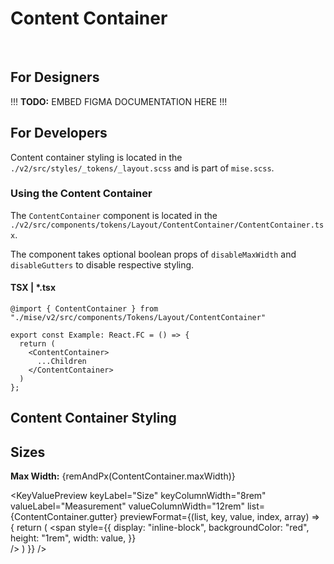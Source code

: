 



<Meta
  title="Tokens/Content Container"
  parameters={{...tokenParams}}
/>

# Content Container

<br/>

## For Designers

!!! **TODO:** EMBED FIGMA DOCUMENTATION HERE !!!

## For Developers

Content container styling is located in the `./v2/src/styles/_tokens/_layout.scss` and is part of `mise.scss`.

### Using the Content Container

The `ContentContainer` component is located in the `./v2/src/components/tokens/Layout/ContentContainer/ContentContainer.tsx`.

The component takes optional boolean props of `disableMaxWidth` and `disableGutters` to disable respective styling.

#### TSX | *.tsx

```
@import { ContentContainer } from "./mise/v2/src/components/Tokens/Layout/ContentContainer"

export const Example: React.FC = () => {
  return (
    <ContentContainer>
      ...Children
    </ContentContainer>
  )
};
```

## Content Container Styling

## Sizes

**Max Width:** {remAndPx(ContentContainer.maxWidth)}

<KeyValuePreview
  keyLabel="Size"
  keyColumnWidth="8rem"
  valueLabel="Measurement"
  valueColumnWidth="12rem"
  list={ContentContainer.gutter}
  previewFormat={(list, key, value, index, array) => {
    return (
      <span
        style={{
          display: "inline-block",
          backgroundColor: "red",
          height: "1rem",
          width: value,
        }}  
      />
    )
  }}
/>